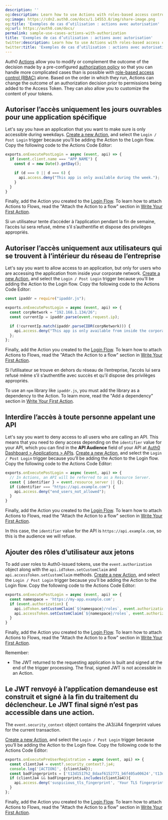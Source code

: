 ```yaml
---
description: ''
og:description: Learn how to use Actions with roles-based access control (RBAC).
og:image: https://cdn2.auth0.com/docs/1.14553.0/img/share-image.png
og:title: 'Exemples de cas d’utilisation : actions avec autorisation'
og:url: https://auth0.com/docs/
permalink: sample-use-cases-actions-with-authorization
title: 'Exemples de cas d’utilisation : actions avec autorisation'
twitter:description: Learn how to use Actions with roles-based access control (RBAC).
twitter:title: 'Exemples de cas d’utilisation : actions avec autorisation'
---
```


Auth0 [Actions](/docs/customize/actions) allow you to modify or complement the outcome of the decision made by a pre-configured [authorization policy](/docs/manage-users/access-control/authorization-policies) so that you can handle more complicated cases than is possible with [role-based access control (RBAC)](/docs/manage-users/access-control/rbac) alone. Based on the order in which they run, Actions can change the outcome of an authorization decision prior to permissions being added to the <Tooltip tip="Access Token: Authorization credential, in the form of an opaque string or JWT, used to access an API." cta="View Glossary" href="/docs/glossary?term=Access+Token">Access Token</Tooltip>. They can also allow you to customize the content of your tokens.

## Autoriser l’accès uniquement les jours ouvrables pour une application spécifique

Let's say you have an application that you want to make sure is only accessible during weekdays. [Create a new Action](/docs/customize/actions/write-your-first-action), and select the `Login / Post Login` trigger because you’ll be adding the Action to the Login flow. Copy the following code to the Actions Code Editor:

```js lines
exports.onExecutePostLogin = async (event, api) => {
  if (event.client.name === "APP_NAME") {
    const d = new Date().getDay();

    if (d === 0 || d === 6) {
      api.access.deny("This app is only available during the week.");
    }
  }
}
```

Finally, add the Action you created to the [Login Flow](https://manage.auth0.com/#/actions/flows/login/). To learn how to attach Actions to Flows, read the "Attach the Action to a flow" section in [Write Your First Action](/docs/customize/actions/write-your-first-action).

Si un utilisateur tente d’accéder à l’application pendant la fin de semaine, l’accès lui sera refusé, même s’il s’authentifie et dispose des privilèges appropriés.

## Autoriser l’accès uniquement aux utilisateurs qui se trouvent à l’intérieur du réseau de l’entreprise

Let's say you want to allow access to an application, but only for users who are accessing the application from inside your corporate network. [Create a new Action](/docs/customize/actions/write-your-first-action), and select the `Login / Post Login` trigger because you’ll be adding the Action to the Login flow. Copy the following code to the Actions Code Editor:

```js lines
const ipaddr = require("ipaddr.js");

exports.onExecutePostLogin = async (event, api) => {
  const corpNetwork = "192.168.1.134/26";
  const currentIp = ipaddr.parse(event.request.ip);

  if (!currentIp.match(ipaddr.parseCIDR(corpNetwork))) {
    api.access.deny("This app is only available from inside the corporate network.");
  };
};
```

Finally, add the Action you created to the [Login Flow](https://manage.auth0.com/#/actions/flows/login/). To learn how to attach Actions to Flows, read the "Attach the Action to a flow" section in [Write Your First Action](/docs/customize/actions/write-your-first-action).

Si l’utilisateur se trouve en dehors du réseau de l’entreprise, l’accès lui sera refusé même s’il s’authentifie avec succès et qu’il dispose des privilèges appropriés.

<Callout icon="file-lines" color="#0EA5E9" iconType="regular">

To use an `npm` library like `ipaddr.js`, you must add the library as a dependency to the Action. To learn more, read the "Add a dependency" section in [Write Your First Action](/docs/customize/actions/write-your-first-action).

</Callout>

## Interdire l’accès à toute personne appelant une API

Let's say you want to deny access to all users who are calling an API. This means that you need to deny access depending on the `identifier` value for your API, which you can find in the **API <Tooltip tip="Audience: Unique identifier of the audience for an issued token. Named aud in a token, its value contains the ID of either an application (Client ID) for an ID Token or an API (API Identifier) for an Access Token." cta="View Glossary" href="/docs/glossary?term=Audience">Audience</Tooltip>** field of your API at [Auth0 Dashboard > Applications > APIs](https://manage.auth0.com/#/apis). [Create a new Action](/docs/customize/actions/write-your-first-action), and select the `Login / Post Login` trigger because you’ll be adding the Action to the Login flow. Copy the following code to the Actions Code Editor:

```js lines
exports.onExecutePostLogin = async (event, api) => {
  // In Actions, an API will be referred to as a Resource Server.
  const { identifier } = event.resource_server || {};
  if (identifier === "https://api.example.com") {
    api.access.deny("end_users_not_allowed");
  }
}
```

Finally, add the Action you created to the [Login Flow](https://manage.auth0.com/#/actions/flows/login/). To learn how to attach Actions to Flows, read the "Attach the Action to a flow" section in [Write Your First Action](/docs/customize/actions/write-your-first-action).

In this case, the `identifier` value for the API is `https://api.example.com`, so this is the audience we will refuse.

## Ajouter des rôles d’utilisateur aux jetons

To add user roles to Auth0-issued tokens, use the `event.authorization` object along with the `api.idToken.setCustomClaim` and `api.accessToken.setCustomClaim` methods. [Create a new Action](/docs/customize/actions/write-your-first-action), and select the `Login / Post Login` trigger because you’ll be adding the Action to the Login flow. Copy the following code to the Actions Code Editor:

```js lines
exports.onExecutePostLogin = async (event, api) => {
  const namespace = 'https://my-app.example.com';
  if (event.authorization) {
    api.idToken.setCustomClaim(`${namespace}/roles`, event.authorization.roles);
    api.accessToken.setCustomClaim(`${namespace}/roles`, event.authorization.roles);
  }
}
```

Finally, add the Action you created to the [Login Flow](https://manage.auth0.com/#/actions/flows/login/). To learn how to attach Actions to Flows, read the "Attach the Action to a flow" section in [Write Your First Action](/docs/customize/actions/write-your-first-action).

Remember:

* The <Tooltip tip="JSON Web Token (JWT): Standard ID Token format (and often Access Token format) used to represent claims securely between two parties." cta="View Glossary" href="/docs/glossary?term=JWT">JWT</Tooltip> returned to the requesting application is built and signed at the end of the trigger processing. The final, signed JWT is not accessible in an Action.

## Le JWT renvoyé à l’application demandeuse est construit et signé à la fin du traitement du déclencheur. Le JWT final signé n’est pas accessible dans une action.

The `event.security_context` object contains the JA3/JA4 fingerprint values for the current transaction.

[Create a new Action](/docs/customize/actions/write-your-first-action), and select the `Login / Post Login` trigger because you’ll be adding the Action to the Login flow. Copy the following code to the Actions Code Editor:

```js lines
exports.onExecutePreUserRegistration = async (event, api) => {
  const clientJa4 = event?.security_context?.ja4;
  console.log('[ACTION]', {clientJa4});
  const badFingerprints = ['t13d1517h2_8daaf6152771_b6f405a00624','t13d1516h2_8daaf6152771_d8a2da3f94cd'];
  if (clientJa4 && badFingerprints.includes(clientJa4)){
    api.access.deny('suspicious_tls_fingerprint', 'Your TLS fingerprint has been flagged as suspicious');
  }
};
```

Finally, add the Action you created to the [Login Flow](https://manage.auth0.com/#/actions/flows/login/). To learn how to attach Actions to Flows, read the "Attach the Action to a flow" section in [Write Your First Action](/docs/customize/actions/write-your-first-action).